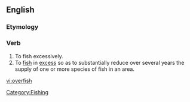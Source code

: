 ==English==
{{wikipedia|overfishing}}

===Etymology===
{{prefix|over|fish}}

===Verb===
{{en-verb|overfish|es}}

# To fish excessively.
# To [[fish]] in [[excess]] so as to substantially reduce over several years the supply of one or more species of fish in an area.

[[Category:Fishing]]

[[vi:overfish]]